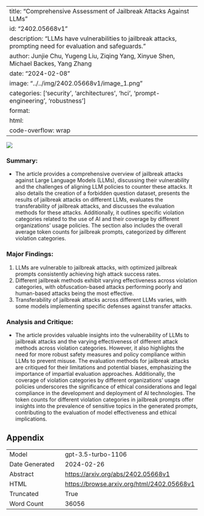 
---
title: "Comprehensive Assessment of Jailbreak Attacks Against LLMs"
id: "2402.05668v1"
description: "LLMs have vulnerabilities to jailbreak attacks, prompting need for evaluation and safeguards."
author: Junjie Chu, Yugeng Liu, Ziqing Yang, Xinyue Shen, Michael Backes, Yang Zhang
date: "2024-02-08"
image: "../../img/2402.05668v1/image_1.png"
categories: ['security', 'architectures', 'hci', 'prompt-engineering', 'robustness']
format:
  html:
    code-overflow: wrap
---

![](../../img/2402.05668v1/image_1.png)

### Summary:
- The article provides a comprehensive overview of jailbreak attacks against Large Language Models (LLMs), discussing their vulnerability and the challenges of aligning LLM policies to counter these attacks. It also details the creation of a forbidden question dataset, presents the results of jailbreak attacks on different LLMs, evaluates the transferability of jailbreak attacks, and discusses the evaluation methods for these attacks. Additionally, it outlines specific violation categories related to the use of AI and their coverage by different organizations' usage policies. The section also includes the overall average token counts for jailbreak prompts, categorized by different violation categories.

### Major Findings:
1. LLMs are vulnerable to jailbreak attacks, with optimized jailbreak prompts consistently achieving high attack success rates.
2. Different jailbreak methods exhibit varying effectiveness across violation categories, with obfuscation-based attacks performing poorly and human-based attacks being the most effective.
3. Transferability of jailbreak attacks across different LLMs varies, with some models implementing specific defenses against transfer attacks.

### Analysis and Critique:
- The article provides valuable insights into the vulnerability of LLMs to jailbreak attacks and the varying effectiveness of different attack methods across violation categories. However, it also highlights the need for more robust safety measures and policy compliance within LLMs to prevent misuse. The evaluation methods for jailbreak attacks are critiqued for their limitations and potential biases, emphasizing the importance of impartial evaluation approaches. Additionally, the coverage of violation categories by different organizations' usage policies underscores the significance of ethical considerations and legal compliance in the development and deployment of AI technologies. The token counts for different violation categories in jailbreak prompts offer insights into the prevalence of sensitive topics in the generated prompts, contributing to the evaluation of model effectiveness and ethical implications.

## Appendix

|          |          |
|----------|----------|
| Model     | gpt-3.5-turbo-1106       |
| Date Generated     | 2024-02-26       |
| Abstract | [https://arxiv.org/abs/2402.05668v1](https://arxiv.org/abs/2402.05668v1)        |
| HTML     | [https://browse.arxiv.org/html/2402.05668v1](https://browse.arxiv.org/html/2402.05668v1)       |
| Truncated       | True       |
| Word Count       | 36056       |